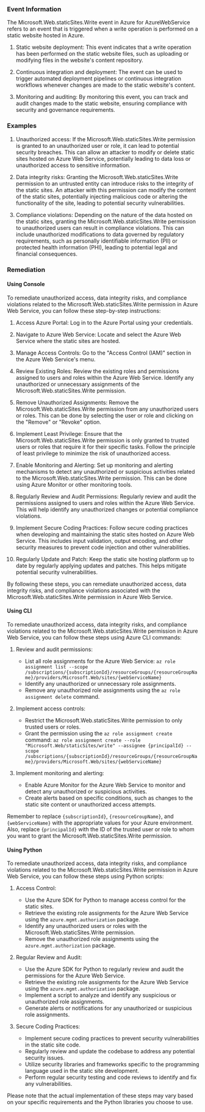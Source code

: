
### Event Information

The Microsoft.Web.staticSites.Write event in Azure for AzureWebService refers to an event that is triggered when a write operation is performed on a static website hosted in Azure. 

1. Static website deployment: This event indicates that a write operation has been performed on the static website files, such as uploading or modifying files in the website's content repository.

2. Continuous integration and deployment: The event can be used to trigger automated deployment pipelines or continuous integration workflows whenever changes are made to the static website's content.

3. Monitoring and auditing: By monitoring this event, you can track and audit changes made to the static website, ensuring compliance with security and governance requirements.


### Examples

1. Unauthorized access: If the Microsoft.Web.staticSites.Write permission is granted to an unauthorized user or role, it can lead to potential security breaches. This can allow an attacker to modify or delete static sites hosted on Azure Web Service, potentially leading to data loss or unauthorized access to sensitive information.

2. Data integrity risks: Granting the Microsoft.Web.staticSites.Write permission to an untrusted entity can introduce risks to the integrity of the static sites. An attacker with this permission can modify the content of the static sites, potentially injecting malicious code or altering the functionality of the site, leading to potential security vulnerabilities.

3. Compliance violations: Depending on the nature of the data hosted on the static sites, granting the Microsoft.Web.staticSites.Write permission to unauthorized users can result in compliance violations. This can include unauthorized modifications to data governed by regulatory requirements, such as personally identifiable information (PII) or protected health information (PHI), leading to potential legal and financial consequences.

### Remediation

#### Using Console

To remediate unauthorized access, data integrity risks, and compliance violations related to the Microsoft.Web.staticSites.Write permission in Azure Web Service, you can follow these step-by-step instructions:

1. Access Azure Portal: Log in to the Azure Portal using your credentials.

2. Navigate to Azure Web Service: Locate and select the Azure Web Service where the static sites are hosted.

3. Manage Access Controls: Go to the "Access Control (IAM)" section in the Azure Web Service's menu.

4. Review Existing Roles: Review the existing roles and permissions assigned to users and roles within the Azure Web Service. Identify any unauthorized or unnecessary assignments of the Microsoft.Web.staticSites.Write permission.

5. Remove Unauthorized Assignments: Remove the Microsoft.Web.staticSites.Write permission from any unauthorized users or roles. This can be done by selecting the user or role and clicking on the "Remove" or "Revoke" option.

6. Implement Least Privilege: Ensure that the Microsoft.Web.staticSites.Write permission is only granted to trusted users or roles that require it for their specific tasks. Follow the principle of least privilege to minimize the risk of unauthorized access.

7. Enable Monitoring and Alerting: Set up monitoring and alerting mechanisms to detect any unauthorized or suspicious activities related to the Microsoft.Web.staticSites.Write permission. This can be done using Azure Monitor or other monitoring tools.

8. Regularly Review and Audit Permissions: Regularly review and audit the permissions assigned to users and roles within the Azure Web Service. This will help identify any unauthorized changes or potential compliance violations.

9. Implement Secure Coding Practices: Follow secure coding practices when developing and maintaining the static sites hosted on Azure Web Service. This includes input validation, output encoding, and other security measures to prevent code injection and other vulnerabilities.

10. Regularly Update and Patch: Keep the static site hosting platform up to date by regularly applying updates and patches. This helps mitigate potential security vulnerabilities.

By following these steps, you can remediate unauthorized access, data integrity risks, and compliance violations associated with the Microsoft.Web.staticSites.Write permission in Azure Web Service.

#### Using CLI

To remediate unauthorized access, data integrity risks, and compliance violations related to the Microsoft.Web.staticSites.Write permission in Azure Web Service, you can follow these steps using Azure CLI commands:

1. Review and audit permissions:
   - List all role assignments for the Azure Web Service:
     `az role assignment list --scope /subscriptions/{subscriptionId}/resourceGroups/{resourceGroupName}/providers/Microsoft.Web/sites/{webServiceName}`
   - Identify any unauthorized or unnecessary role assignments.
   - Remove any unauthorized role assignments using the `az role assignment delete` command.

2. Implement access controls:
   - Restrict the Microsoft.Web.staticSites.Write permission to only trusted users or roles.
   - Grant the permission using the `az role assignment create` command:
     `az role assignment create --role "Microsoft.Web/staticSites/write" --assignee {principalId} --scope /subscriptions/{subscriptionId}/resourceGroups/{resourceGroupName}/providers/Microsoft.Web/sites/{webServiceName}`

3. Implement monitoring and alerting:
   - Enable Azure Monitor for the Azure Web Service to monitor and detect any unauthorized or suspicious activities.
   - Create alerts based on specific conditions, such as changes to the static site content or unauthorized access attempts.

Remember to replace `{subscriptionId}`, `{resourceGroupName}`, and `{webServiceName}` with the appropriate values for your Azure environment. Also, replace `{principalId}` with the ID of the trusted user or role to whom you want to grant the Microsoft.Web.staticSites.Write permission.

#### Using Python

To remediate unauthorized access, data integrity risks, and compliance violations related to the Microsoft.Web.staticSites.Write permission in Azure Web Service, you can follow these steps using Python scripts:

1. Access Control:
   - Use the Azure SDK for Python to manage access control for the static sites.
   - Retrieve the existing role assignments for the Azure Web Service using the `azure.mgmt.authorization` package.
   - Identify any unauthorized users or roles with the Microsoft.Web.staticSites.Write permission.
   - Remove the unauthorized role assignments using the `azure.mgmt.authorization` package.

2. Regular Review and Audit:
   - Use the Azure SDK for Python to regularly review and audit the permissions for the Azure Web Service.
   - Retrieve the existing role assignments for the Azure Web Service using the `azure.mgmt.authorization` package.
   - Implement a script to analyze and identify any suspicious or unauthorized role assignments.
   - Generate alerts or notifications for any unauthorized or suspicious role assignments.

3. Secure Coding Practices:
   - Implement secure coding practices to prevent security vulnerabilities in the static site code.
   - Regularly review and update the codebase to address any potential security issues.
   - Utilize security libraries and frameworks specific to the programming language used in the static site development.
   - Perform regular security testing and code reviews to identify and fix any vulnerabilities.

Please note that the actual implementation of these steps may vary based on your specific requirements and the Python libraries you choose to use.

